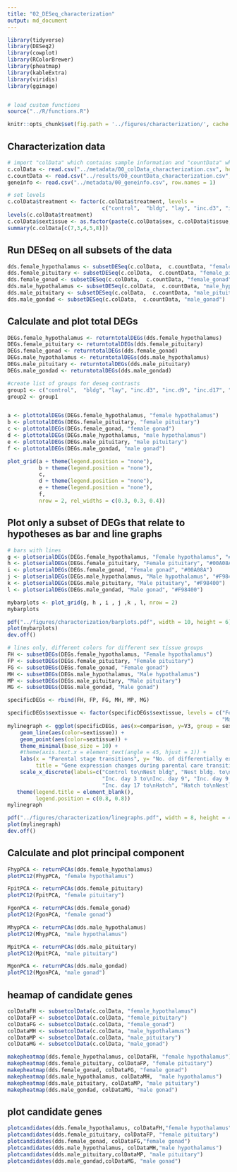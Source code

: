 ```yaml
---
title: "02_DESeq_characterization"
output: md_document
---
```


```r
library(tidyverse)
library(DESeq2)
library(cowplot)
library(RColorBrewer)
library(pheatmap)
library(kableExtra)
library(viridis)
library(ggimage)


# load custom functions  
source("../R/functions.R") 

knitr::opts_chunk$set(fig.path = '../figures/characterization/', cache = TRUE)
```

## Characterization data

```r
# import "colData" which contains sample information and "countData" which contains read counts
c.colData <- read.csv("../metadata/00_colData_characterization.csv", header = T, row.names = 1)
c.countData <- read.csv("../results/00_countData_characterization.csv", header = T, row.names = 1)
geneinfo <- read.csv("../metadata/00_geneinfo.csv", row.names = 1)

# set levels
c.colData$treatment <- factor(c.colData$treatment, levels = 
                              c("control",  "bldg", "lay", "inc.d3", "inc.d9", "inc.d17", "hatch", "n5", "n9"))
levels(c.colData$treatment)
c.colData$sextissue <- as.factor(paste(c.colData$sex, c.colData$tissue, sep = "_"))
summary(c.colData[c(7,3,4,5,8)])
```



## Run DESeq on all subsets of the data

```r
dds.female_hypothalamus <- subsetDESeq(c.colData,  c.countData, "female_hypothalamus")
dds.female_pituitary <- subsetDESeq(c.colData,  c.countData, "female_pituitary" )
dds.female_gonad <- subsetDESeq(c.colData,  c.countData, "female_gonad" )
dds.male_hypothalamus <- subsetDESeq(c.colData,  c.countData, "male_hypothalamus" )
dds.male_pituitary <- subsetDESeq(c.colData,  c.countData, "male_pituitary"  )
dds.male_gondad <- subsetDESeq(c.colData,  c.countData, "male_gonad")
```

## Calculate and plot total DEGs


```r
DEGs.female_hypothalamus <- returntotalDEGs(dds.female_hypothalamus)
DEGs.female_pituitary <- returntotalDEGs(dds.female_pituitary)
DEGs.female_gonad <- returntotalDEGs(dds.female_gonad)
DEGs.male_hypothalamus <- returntotalDEGs(dds.male_hypothalamus)
DEGs.male_pituitary <- returntotalDEGs(dds.male_pituitary)
DEGs.male_gondad <- returntotalDEGs(dds.male_gondad)
```

```r
#create list of groups for deseq contrasts
group1 <- c("control",  "bldg", "lay", "inc.d3", "inc.d9", "inc.d17", "hatch", "n5", "n9")
group2 <- group1


a <- plottotalDEGs(DEGs.female_hypothalamus, "female hypothalamus")
b <- plottotalDEGs(DEGs.female_pituitary, "female pituitary")
c <- plottotalDEGs(DEGs.female_gonad, "female gonad")
d <- plottotalDEGs(DEGs.male_hypothalamus, "male hypothalamus")
e <- plottotalDEGs(DEGs.male_pituitary, "male pituitary")
f <- plottotalDEGs(DEGs.male_gondad, "male gonad")

plot_grid(a + theme(legend.position = "none"),
          b + theme(legend.position = "none"),
          c,
          d + theme(legend.position = "none"),
          e + theme(legend.position = "none"),
          f,
          nrow = 2, rel_widths = c(0.3, 0.3, 0.4)) 
```



## Plot only a subset of DEGs that relate to hypotheses as bar and line graphs

```r
# bars with lines
g <- plotserialDEGs(DEGs.female_hypothalamus, "Female hypothalamus", "#00A08A")
h <- plotserialDEGs(DEGs.female_pituitary, "Female pituitary", "#00A08A")
i <- plotserialDEGs(DEGs.female_gonad, "Female gonad", "#00A08A")
j <- plotserialDEGs(DEGs.male_hypothalamus, "Male hypothalamus", "#F98400")
k <- plotserialDEGs(DEGs.male_pituitary, "Male pituitary", "#F98400")
l <- plotserialDEGs(DEGs.male_gondad, "Male gonad", "#F98400")

mybarplots <- plot_grid(g, h , i , j ,k , l, nrow = 2) 
mybarplots

pdf("../figures/characterization/barplots.pdf", width = 10, height = 6)
plot(mybarplots)
dev.off()
```


```r

# lines only, different colors for different sex tissue groups
FH <- subsetDEGs(DEGs.female_hypothalamus, "Female hypothalamus")
FP <- subsetDEGs(DEGs.female_pituitary, "Female pituitary")
FG <- subsetDEGs(DEGs.female_gonad, "Female gonad")
MH <- subsetDEGs(DEGs.male_hypothalamus, "Male hypothalamus")
MP <- subsetDEGs(DEGs.male_pituitary, "Male pituitary")
MG <- subsetDEGs(DEGs.male_gondad, "Male gonad")

specificDEGs <- rbind(FH, FP, FG, MH, MP, MG)

specificDEGs$sextissue <- factor(specificDEGs$sextissue, levels = c("Female hypothalamus", "Female pituitary", "Female gonad",
                                                                    "Male hypothalamus", "Male pituitary", "Male gonad"))
mylinegraph <- ggplot(specificDEGs, aes(x=comparison, y=V3, group = sextissue)) +
    geom_line(aes(color=sextissue)) +
    geom_point(aes(color=sextissue)) + 
    theme_minimal(base_size = 10) +
    #theme(axis.text.x = element_text(angle = 45, hjust = 1)) +
    labs(x = "Parental stage transitions", y= "No. of differentially expressed genes ",
         title = "Gene expression changes during parental care transitions") + 
    scale_x_discrete(labels=c("Control to\nNest bldg", "Nest bldg. to\nLay", "Lay to\nInc. day 3",
                              "Inc. day 3 to\nInc. day 9", "Inc. day 9 to\nInc. day 17",
                              "Inc. day 17 to\nHatch", "Hatch to\nNestling day 5", "Nestling day 5 to\n Nestling day 9")) +
   theme(legend.title = element_blank(),
         legend.position = c(0.8, 0.8))
mylinegraph

pdf("../figures/characterization/linegraphs.pdf", width = 8, height = 4)
plot(mylinegraph)
dev.off()
```


## Calculate and plot principal component

```r

FhypPCA <- returnPCAs(dds.female_hypothalamus)
plotPC12(FhypPCA, "female hypothalamus")

FpitPCA <- returnPCAs(dds.female_pituitary)      
plotPC12(FpitPCA, "female pituitary")

FgonPCA <- returnPCAs(dds.female_gonad)
plotPC12(FgonPCA, "female gonad")

MhypPCA <- returnPCAs(dds.male_hypothalamus)
plotPC12(MhypPCA, "male hypothalamus")

MpitPCA <- returnPCAs(dds.male_pituitary)
plotPC12(MpitPCA, "male pituitary")

MgonPCA <- returnPCAs(dds.male_gondad)
plotPC12(MgonPCA, "male gonad")
```

## heamap of candidate genes

```r
colDataFH <- subsetcolData(c.colData, "female_hypothalamus")
colDataFP <- subsetcolData(c.colData, "female_pituitary")
colDataFG <- subsetcolData(c.colData, "female_gonad")
colDataMH <- subsetcolData(c.colData, "male_hypothalamus")
colDataMP <- subsetcolData(c.colData, "male_pituitary")
colDataMG <- subsetcolData(c.colData, "male_gonad")

makepheatmap(dds.female_hypothalamus, colDataFH, "female hypothalamus")
makepheatmap(dds.female_pituitary, colDataFP, "female pituitary")
makepheatmap(dds.female_gonad, colDataFG, "female gonad")
makepheatmap(dds.male_hypothalamus, colDataMH,  "male hypothalamus")
makepheatmap(dds.male_pituitary, colDataMP, "male pituitary")
makepheatmap(dds.male_gondad, colDataMG, "male gonad")
```
## plot candidate genes

```r
plotcandidates(dds.female_hypothalamus, colDataFH,"female hypothalamus")
plotcandidates(dds.female_pituitary, colDataFP, "female pituitary")
plotcandidates(dds.female_gonad, colDataFG,"female gonad")
plotcandidates(dds.male_hypothalamus, colDataMH,"male hypothalamus")
plotcandidates(dds.male_pituitary,colDataMP, "male pituitary")
plotcandidates(dds.male_gondad,colDataMG, "male gonad")
```

